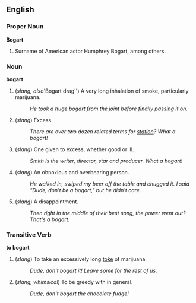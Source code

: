 ==English==

===Proper Noun===
'''Bogart'''

# Surname of American actor Humphrey Bogart, among others.

===Noun===
'''bogart'''

# (''slang, also '''Bogart drag'') A very long inhalation of smoke, particularly marijuana.
#: ''He took a huge bogart from the joint before finally passing it on.''
# (''slang'') Excess.
#: ''There are over two dozen related terms for [[station]]?  What a bogart!''
# (''slang'') One given to excess, whether good or ill.
#: ''Smith is the writer, director, star and producer.  What a bogart!''
# (''slang'') An obnoxious and overbearing person.
#: ''He walked in, swiped my beer off the table and chugged it.  I said "Dude, don't be a bogart," but he didn't care.''
# (''slang'') A disappointment.
#: ''Then right in the middle of their best song, the power went out?  That's a bogart.''

===Transitive Verb===
'''to bogart'''

# (''slang'') To take an excessively long [[toke]] of marijuana.
#: ''Dude, don't bogart it!  Leave some for the rest of us.''
# (''slang, whimsical'') To be greedy with in general.
#: ''Dude, don't bogart the chocolate fudge!''